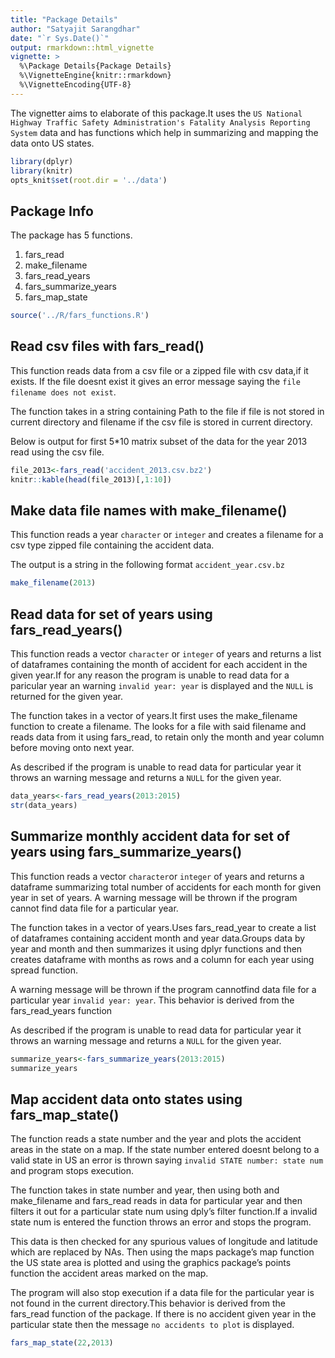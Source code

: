 ```yaml
---
title: "Package Details"
author: "Satyajit Sarangdhar"
date: "`r Sys.Date()`"
output: rmarkdown::html_vignette
vignette: >
  %\Package Details{Package Details}
  %\VignetteEngine{knitr::rmarkdown}
  %\VignetteEncoding{UTF-8}
---
```


The vignetter aims to elaborate of this package.It uses the `US National Highway Traffic Safety Administration's Fatality Analysis Reporting System` data and has functions which help in summarizing and mapping the data onto US states.



```r
library(dplyr)
library(knitr)
opts_knit$set(root.dir = '../data')
```

## Package Info

The package has 5 functions.

1. fars_read
2. make_filename
3. fars_read_years
4. fars_summarize_years
5. fars_map_state

```r
source('../R/fars_functions.R')
```


## Read csv files with fars_read()
This function reads data from a csv file or a zipped file with csv data,if it exists.
If the file doesnt exist it gives an error message saying the `file filename does not exist`.

The function takes in a string containing Path to the file if file is not stored in current directory 
and filename if the csv file is stored in current directory.

Below is output for first 5*10 matrix subset of the data for the year 2013 read using the csv file.

```r
file_2013<-fars_read('accident_2013.csv.bz2')
knitr::kable(head(file_2013)[,1:10])
```


## Make data file names with make_filename()

This function reads a year `character` or `integer` and creates a filename for a csv type zipped file containing the accident  data.

The output is a string in the following format `accident_year.csv.bz`

```r
make_filename(2013)
```


## Read data for set of years using fars_read_years()

This function reads a vector  `character` or `integer` of years and returns a list of dataframes containing the
month of accident for each accident in the given year.If for any reason the program is unable to read
data for a paricular year an warning  `invalid year: year` is displayed and the `NULL` is returned for the given year.

The function takes in a vector of years.It first uses the make_filename function to create a filename.
The looks for a file with said filename and reads data from it using fars_read, to retain only the month and year column before moving onto next year.

As described if the program is unable to read data for particular year it throws an warning message and returns a `NULL` for the given year. 

```r
data_years<-fars_read_years(2013:2015)
str(data_years)
```


## Summarize monthly accident data for set of years using fars_summarize_years()

This function reads a vector `character`or `integer` of years and returns a dataframe summarizing total number of accidents for each month for given year in set of years. A warning message will be thrown if the program cannot find data file for a particular year.

The function takes in a vector of years.Uses fars_read_year to create a list of dataframes containing accident month and year data.Groups data by year and month and then summarizes it using dplyr functions and then creates dataframe with months as rows and a column for each year using spread function.

A warning message will be thrown if the program cannotfind data file for a particular year `invalid year: year`. 
This behavior is derived from the fars_read_years function

As described if the program is unable to read data for particular year it throws an warning message and returns a `NULL` for the given year. 

```r
summarize_years<-fars_summarize_years(2013:2015)
summarize_years
```

## Map accident data onto states using fars_map_state()

The function reads a state number and the year and plots the accident areas in the state on a map.
If the state number entered doesnt belong to a valid state in US an error is thrown saying `invalid STATE number: state num`  and program stops execution.

The function takes in state number and year, then using both and make_filename and fars_read reads in
data for particular year and then filters it out for a particular state num using dply's filter function.If a invalid state num is entered the function throws an error and stops the program.

This data is then checked for any spurious values of longitude and latitude which are replaced by NAs.
Then using the maps package's map function the US state area is plotted and using the graphics package's
points function the accident areas marked on the map.

The program will also stop execution if a data file for the particular year is not found in the current directory.This behavior is derived from the fars_read function of the package.
If there is no accident given year in the particular state then the message `no accidents to plot` is displayed.

```r

fars_map_state(22,2013)

```







